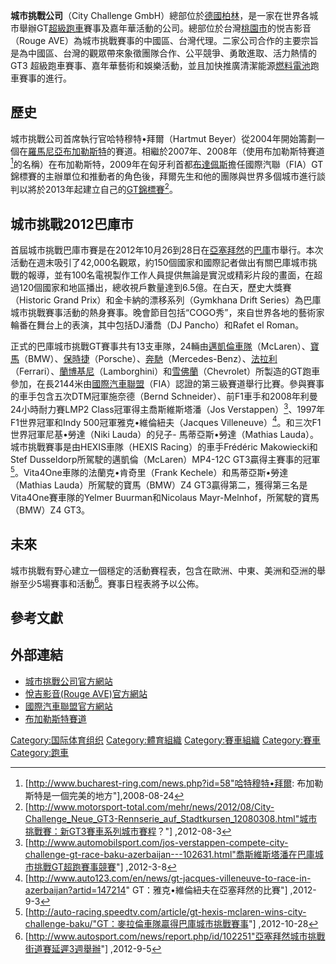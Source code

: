 {{citation style|time=2013-05-27T07:26:45+00:00}}
{{copyedit|time=2013-05-27T07:26:45+00:00}}
'''城市挑戰公司'''（City Challenge GmbH）總部位於[[德國|德國]][[柏林|柏林]]，是一家在世界各城市舉辦GT[[超級跑車|超級跑車]]賽事及嘉年華活動的公司。總部位於台灣[[桃園市|桃園市]]的悦吉影音（Rouge AVE）為城市挑戰賽事的中國區、台灣代理。二家公司合作的主要宗旨是為中國區、台灣的觀眾帶來象徵團隊合作、公平競爭、勇敢進取、活力熱情的 GT3 超級跑車賽事、嘉年華藝術和娛樂活動，並且加快推廣清潔能源[[燃料電池|燃料電池]]跑車賽事的進行。

==歷史==
城市挑戰公司首席執行官哈特穆特•拜爾（Hartmut Beyer）從2004年開始籌劃一個在[[羅馬尼亞|羅馬尼亞]][[布加勒斯特|布加勒斯特]]的賽道。相繼於2007年、2008年（使用布加勒斯特賽道<ref>[http://www.bucharest-ring.com/news.php?id=58"哈特穆特•拜爾: 布加勒斯特是一個完美的地方"]{{dead link|date=2017年12月 |bot=InternetArchiveBot |fix-attempted=yes }},2008-08-24</ref>的名稱）在布加勒斯特，2009年在匈牙利首都[[布達佩斯|布達佩斯]]擔任國際汽聯（FIA）GT錦標賽的主辦單位和推動者的角色後，拜爾先生和他的團隊與世界多個城市進行談判以將於2013年起建立自己的[[GT錦標賽|GT錦標賽]]<ref>[http://www.motorsport-total.com/mehr/news/2012/08/City-Challenge_Neue_GT3-Rennserie_auf_Stadtkursen_12080308.html"城市挑戰賽：新GT3賽車系列城市賽程？"] {{Wayback|url=http://www.motorsport-total.com/mehr/news/2012/08/City-Challenge_Neue_GT3-Rennserie_auf_Stadtkursen_12080308.html |date=20150402110954 }},2012-08-3</ref>。

==城市挑戰2012巴庫市==
首屆城市挑戰巴庫市賽是在2012年10月26到28日在[[亞塞拜然|亞塞拜然]]的[[巴庫|巴庫]]市舉行。本次活動在週末吸引了42,000名觀眾，約150個國家和國際記者做出有關巴庫城市挑戰的報導，並有100名電視製作工作人員提供無論是實況或精彩片段的畫面，在超過120個國家和地區播出，總收視戶數量達到6.5億。在白天，歷史大獎賽（Historic Grand Prix）和金卡納的漂移系列（Gymkhana Drift Series）為巴庫城市挑戰賽事活動的熱身賽事。晚會節目包括“COGO秀”，來自世界各地的藝術家輪番在舞台上的表演，其中包括DJ潘喬（DJ Pancho）和Rafet el Roman。

正式的巴庫城市挑戰GT賽事共有13支車隊，24輛由[[邁凱倫車隊|邁凱倫車隊]]（McLaren）、[[寶馬|寶馬]]（BMW）、[[保時捷|保時捷]]（Porsche）、[[奔馳|奔馳]]（Mercedes-Benz）、[[法拉利|法拉利]]（Ferrari）、[[蘭博基尼|蘭博基尼]]（Lamborghini）和[[雪佛蘭|雪佛蘭]]（Chevrolet）所製造的GT跑車參加，在長2144米由[[國際汽車聯盟|國際汽車聯盟]]（FIA）認證的第三級賽道舉行比賽。參與賽事的車手包含五次DTM冠軍施奈德（Bernd Schneider）、前F1車手和2008年利曼24小時耐力賽LMP2 Class冠軍得主喬斯維斯塔潘（Jos Verstappen）<ref>[http://www.automobilsport.com/jos-verstappen-compete-city-challenge-gt-race-baku-azerbaijan---102631.html"喬斯維斯塔潘在巴庫城市挑戰GT超跑賽事競賽"] {{Wayback|url=http://www.automobilsport.com/jos-verstappen-compete-city-challenge-gt-race-baku-azerbaijan---102631.html |date=20180416200903 }},2012-3-8</ref>、1997年F1世界冠軍和Indy 500冠軍雅克•維倫紐夫（Jacques Villeneuve）<ref>[http://www.auto123.com/en/news/gt-jacques-villeneuve-to-race-in-azerbaijan?artid=147214" GT：雅克•維倫紐夫在亞塞拜然的比賽"] {{Wayback|url=http://www.auto123.com/en/news/gt-jacques-villeneuve-to-race-in-azerbaijan?artid=147214 |date=20140519064918 }},2012-9-3</ref>。和三次F1世界冠軍尼基•勞達（Niki Lauda）的兒子- 馬蒂亞斯•勞達（Mathias Lauda）。城市挑戰賽事是由HEXIS車隊（HEXIS Racing）的車手Frédéric Makowiecki和Stef Dusseldorp所駕駛的邁凱倫（McLaren）MP4-12C GT3贏得主賽事的冠軍<ref>[http://auto-racing.speedtv.com/article/gt-hexis-mclaren-wins-city-challenge-baku/"GT：麥拉倫車隊贏得巴庫城市挑戰賽事"] {{Wayback|url=http://auto-racing.speedtv.com/article/gt-hexis-mclaren-wins-city-challenge-baku/ |date=20130203031122 }},2012-10-28</ref>。Vita4One車隊的法蘭克•肯奇里（Frank Kechele）和馬蒂亞斯•勞達（Mathias Lauda）所駕駛的寶馬（BMW）Z4 GT3贏得第二，獲得第三名是Vita4One賽車隊的Yelmer Buurman和Nicolaus Mayr-Melnhof，所駕駛的寶馬（BMW）Z4 GT3。

==未來==
城市挑戰有野心建立一個穩定的活動賽程表，包含在歐洲、中東、美洲和亞洲的舉辦至少5場賽事和活動<ref>[http://www.autosport.com/news/report.php/id/102251"亞塞拜然城市挑戰街道賽延遲3週舉辦"] {{Wayback|url=http://www.autosport.com/news/report.php/id/102251 |date=20150923204707 }},2012-9-5</ref>。賽事日程表將予以公佈。

==參考文獻==
{{reflist}}

==外部連結==
* [http://www.citychallenge.com/ 城市挑戰公司官方網站] {{Wayback|url=http://www.citychallenge.com/ |date=20180307030649 }}
* [http://www.rouge.cn 悅吉影音(Rouge AVE)官方網站] {{Wayback|url=http://www.rouge.cn/ |date=20190729065103 }}
* [http://www.fia.com 國際汽車聯盟官方網站]{{Wayback|url=http://www.fia.com/ |date=20060111235606 }}
* [http://en.wikipedia.org/wiki/Bucharest_Ring 布加勒斯特賽道] {{Wayback|url=http://en.wikipedia.org/wiki/Bucharest_Ring |date=20201201140137 }}

[[Category:国际体育组织|Category:国际体育组织]]
[[Category:體育組織|Category:體育組織]]
[[Category:賽車組織|Category:賽車組織]]
[[Category:賽車|Category:賽車]]
[[Category:跑車|Category:跑車]]